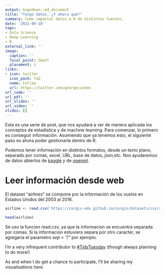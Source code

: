 ```yaml
---
output: hugodown::md_document
title: "Tengo datos. ¿Y ahora qué?"
summary: Como importar datos a R de distintas fuentes.
date: '2021-09-18'
tags:
- Data Science
- Deep Learning
- R
external_link: ''
image:
  caption: ''
  focal_point: Smart
  placement: 1
links:
- icon: twitter
  icon_pack: fab
  name: Follow
  url: https://twitter.com/georgecushen
url_code: ''
url_pdf: ''
url_slides: ''
url_video: ''
slides: []
---
```


Esta es una serie de post, que nos ayudará a ver de manera aplicada los conceptos de estadística y de machine learning. Para comenzar, lo primero es conseguir información.
Asumiendo que ya tenemos esto, el siguiente paso es ahora poder gestionarla dentro de R. 

Podemos tener información en distintos formatos, desde un texto plano, separado por comas, excel, URL, base de datos, json,etc. Nos ayudaremos de datos abiertos de [kaggle](https://www.kaggle.com/priankravichandar/airline-delays-from-20032016/metadata) y de [openml](https://www.openml.org/).

# Leer información desde web

El dataset "airlines" se compone por la información de los vuelos en Estados Unidos del 2003 al 2016.

```r

airline <- read.csv('https://corgis-edu.github.io/corgis/datasets/csv/airlines/airlines.csv')

head(airline)

```
Se uso la funcion read.csv, ya que la informacion se encuentra separada por comas. Si la informacion estuviera separa por otro caracter, se agregaria el parametro *sep = "/"* por ejemplo.

I'm a very infrequent contributor to [#TidyTuesday](https://github.com/rfordatascience/tidytuesday) (though always planning to do more!)

As and when I do get a chance to participate, I'll be sharing my visualisations here.
